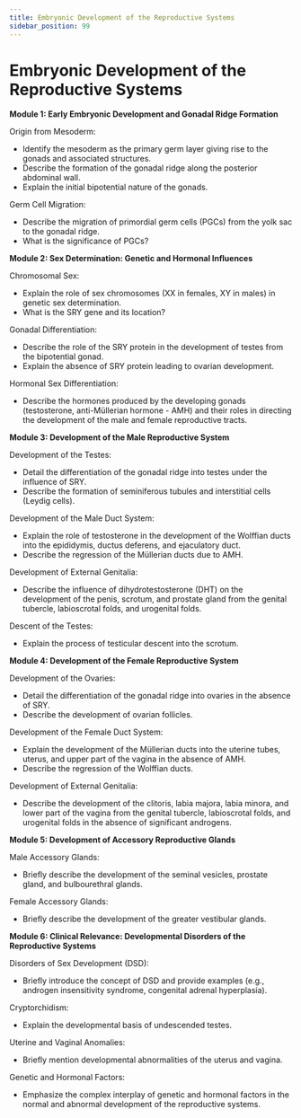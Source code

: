 ```yaml
---
title: Embryonic Development of the Reproductive Systems
sidebar_position: 99
---
```


# Embryonic Development of the Reproductive Systems

**Module 1: Early Embryonic Development and Gonadal Ridge Formation**

Origin from Mesoderm:
* Identify the mesoderm as the primary germ layer giving rise to the gonads and associated structures.
* Describe the formation of the gonadal ridge along the posterior abdominal wall.
* Explain the initial bipotential nature of the gonads.

Germ Cell Migration:
* Describe the migration of primordial germ cells (PGCs) from the yolk sac to the gonadal ridge.
* What is the significance of PGCs?

**Module 2: Sex Determination: Genetic and Hormonal Influences**

Chromosomal Sex:
* Explain the role of sex chromosomes (XX in females, XY in males) in genetic sex determination.
* What is the SRY gene and its location?

Gonadal Differentiation:
* Describe the role of the SRY protein in the development of testes from the bipotential gonad.
* Explain the absence of SRY protein leading to ovarian development.

Hormonal Sex Differentiation:
* Describe the hormones produced by the developing gonads (testosterone, anti-Müllerian hormone - AMH) and their roles in directing the development of the male and female reproductive tracts.

**Module 3: Development of the Male Reproductive System**

Development of the Testes:
* Detail the differentiation of the gonadal ridge into testes under the influence of SRY.
* Describe the formation of seminiferous tubules and interstitial cells (Leydig cells).

Development of the Male Duct System:
* Explain the role of testosterone in the development of the Wolffian ducts into the epididymis, ductus deferens, and ejaculatory duct.
* Describe the regression of the Müllerian ducts due to AMH.

Development of External Genitalia:
* Describe the influence of dihydrotestosterone (DHT) on the development of the penis, scrotum, and prostate gland from the genital tubercle, labioscrotal folds, and urogenital folds.

Descent of the Testes:
* Explain the process of testicular descent into the scrotum.

**Module 4: Development of the Female Reproductive System**

Development of the Ovaries:
* Detail the differentiation of the gonadal ridge into ovaries in the absence of SRY.
* Describe the development of ovarian follicles.

Development of the Female Duct System:
* Explain the development of the Müllerian ducts into the uterine tubes, uterus, and upper part of the vagina in the absence of AMH.
* Describe the regression of the Wolffian ducts.

Development of External Genitalia:
* Describe the development of the clitoris, labia majora, labia minora, and lower part of the vagina from the genital tubercle, labioscrotal folds, and urogenital folds in the absence of significant androgens.

**Module 5: Development of Accessory Reproductive Glands**

Male Accessory Glands:
* Briefly describe the development of the seminal vesicles, prostate gland, and bulbourethral glands.

Female Accessory Glands:
* Briefly describe the development of the greater vestibular glands.

**Module 6: Clinical Relevance: Developmental Disorders of the Reproductive Systems**

Disorders of Sex Development (DSD):
* Briefly introduce the concept of DSD and provide examples (e.g., androgen insensitivity syndrome, congenital adrenal hyperplasia).

Cryptorchidism:
* Explain the developmental basis of undescended testes.

Uterine and Vaginal Anomalies:
* Briefly mention developmental abnormalities of the uterus and vagina.

Genetic and Hormonal Factors:
* Emphasize the complex interplay of genetic and hormonal factors in the normal and abnormal development of the reproductive systems.